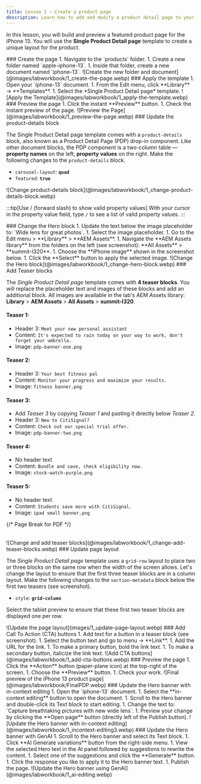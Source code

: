 ```yaml
---
title: Lesson 1 — Create a product page
description: Learn how to add and modify a product detail page to your storefront.
---
```



In this lesson, you will build and preview a featured product page for the iPhone 13. You will use the **Single Product Detail page** template to create a unique layout for the product.

<Tasks>

<Task>
### Create the page

<Steps>
1. Navigate to the `products` folder.
1. Create a new folder named `apple-iphone-13`.
1. Inside that folder, create a new document named `iphone-13`.
</Steps>

<Diagram caption="Create the new folder and document">
  ![Create the new folder and document](@images/labworkbook/1_create-the-page.webp)
</Diagram>

</Task>

<Task>
### Apply the template

<Steps>
1. Open your `iphone-13` document.
1. From the Edit menu, click **Library** → **Templates**.
1. Select the *Single Product Detail page* template.
</Steps>

<Diagram caption="Apply the Template">
  ![Apply the Template](@images/labworkbook/1_apply-the-template.webp)
</Diagram>

</Task>

<Task>
### Preview the page

<Steps>
1. Click the instant **Preview** button.
1. Check the instant preview of the page.
</Steps>

<Diagram caption="Preview the Page">
  ![Preview the Page](@images/labworkbook/1_preview-the-page.webp)
</Diagram>
</Task>

<Task>
### Update the product-details block

The Single Product Detail page template comes with a `product-details` block, also known as a Product Detail Page (PDP) drop-in component. Like other document blocks, the PDP component is a two-column table — **property names** on the left, **property values** on the right. Make the following changes to the `product-details` block.

- `carousel-layout`: **`quad`** 
- `featured`: **`true`** 

<Diagram caption="Change the product-details block">
  ![Change product-details block](@images/labworkbook/1_change-product-details-block.webp)
</Diagram>

:::tip[Use / (forward slash) to show valid property values]
With your cursor in the property value field, type `/` to see a list of valid property values.
:::

</Task>

<Task>
### Change the Hero block

<Steps>
1. Update the text below the image placeholder to: `Wide lens for great photos`.
1. Select the image placeholder.
1. Go to the Edit menu > **Library** > **AEM Assets**.
1. Navigate the **AEM Assets library** from the folders on the left (see screenshot): **All Assets** > **summit-l320**.
1. Choose the **iPhone image** shown in the screenshot below.
1. Click the **Select** button to apply the selected image.
</Steps>

<Diagram caption="Change the the Hero block">
  ![Change the Hero block](@images/labworkbook/1_change-hero-block.webp)
</Diagram>

</Task>

<Task>
### Add Teaser blocks

The *Single Product Detail page* template comes with **4 teaser blocks**. You will replace the placeholder text and images of these blocks and add an additional block. All images are available in the lab's AEM Assets library: **Library** > **AEM Assets** > **All Assets** > **summit-l320**.

#### Teaser 1:
- Header 3: `Meet your new personal assistant` 
- Content: `It's expected to rain today on your way to work, don't forget your umbrella.`
- Image: `pdp-banner-one.png`

#### Teaser 2:
- Header 3: `Your best fitness pal`
- Content: `Monitor your progress and maximize your results.`
- Image: `fitness banner.png`

#### Teaser 3:
- Add *Teaser 3* by copying *Teaser 1* and pasting it directly below *Teaser 2*.
- Header 3: `New to CitiSignal?` 
- Content: `Check out our special trial offer.`
- Image: `pdp-banner-two.png`

#### Teaser 4:
- No header text
- Content: `Bundle and save, check eligibility now.`
- Image: `stock-watch-purple.png`

#### Teaser 5:
- No header text
- Content: `Students save more with CitiSignal.`
- Image: `ipad small banner.png`

{/* Page Break for PDF */}
<div style="page-break-after: always; margin-bottom: 2rem;"></div>

<Diagram caption="Change and add teaser blocks">
  ![Change and add teaser blocks](@images/labworkbook/1_change-add-teaser-blocks.webp)
</Diagram>

</Task>

<Task>
### Update page layout

The *Single Product Detail page* template uses a `grid-row` layout to place two or three blocks on the same row when the width of the screen allows. Let's change the layout to ensure that the first three teaser blocks are in a column layout. Make the following changes to the `section-metadata` block below the first two teasers (see screenshot).

- `style`: **`grid-column`** 

Select the tablet preview to ensure that these first two teaser blocks are displayed one per row.

<Diagram caption="Update the page layout">
  ![Update the page layout](images/1_update-page-layout.webp)
</Diagram>

</Task>

<Task>
### Add Call To Action (CTA) buttons

<Steps>
1. Add text for a button in a teaser block (see screenshot).
1. Select the button text and go to menu → **Link**.
1. Add the URL for the link.
1. To make a primary button, bold the link text.
1. To make a secondary button, italicize the link text.
</Steps>

<Diagram caption="Add CTA buttons">
  ![Add CTA buttons](@images/labworkbook/1_add-cta-buttons.webp)
</Diagram>

</Task>

<Task>
### Preview the page

<Steps>
1. Click the **Action** button (paper-plane icon) at the top-right of the screen.
1. Choose the **Preview** button.
1. Check your work.
</Steps>

<Diagram caption="Final preview of the iPhone 13 product page">
  ![Final preview of the iPhone 13 product page](@images/labworkbook/FinalPDP.webp)
</Diagram>

</Task>

<Task>
### Update the Hero banner with in-context editing

<Steps>
1. Open the `iphone-13` document.
1. Select the **in-context editing** button to open the document.
1. Scroll to the Hero banner and double-click its Text block to start editing.
1. Change the text to: `Capture breathtaking pictures with new wide lens`.
1. Preview your change by clicking the **Open page** button (directly left of the Publish button).
</Steps>

<Diagram caption="Update the Hero banner with in-context editing" maxHeight="500px">
  ![Update the Hero banner with in-context editing](@images/labworkbook/1_incontext-editing3.webp)
</Diagram>
</Task>

<Task>
### Update the Hero banner with GenAI

<Steps>
1. Scroll to the Hero banner and select its Text block.
1. Click **AI Generate variations** button from the right-side menu.
1. View the selected Hero text in the AI panel followed by suggestions to rewrite the content.
1. Select one of the suggestions and click the **Generate** button.
1. Click the response you like to apply it to the Hero banner text.
1. Publish the page.
</Steps>

<Diagram caption="Update the Hero banner using GenAI">
  ![Update the Hero banner using GenAI](@images/labworkbook/1_ai-editing.webp)
</Diagram>
</Task>

</Tasks>
